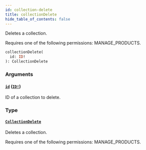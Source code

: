 ```yaml
---
id: collection-delete
title: collectionDelete
hide_table_of_contents: false
---
```


Deletes a collection.

Requires one of the following permissions: MANAGE_PRODUCTS.

```graphql
collectionDelete(
  id: ID!
): CollectionDelete
```

### Arguments

#### [`id`](#) ([`ID!`](../../../developer/api-reference/scalars/id))

ID of a collection to delete.

### Type

#### [`CollectionDelete`](../../../developer/api-reference/objects/collection-delete)

Deletes a collection.

Requires one of the following permissions: MANAGE_PRODUCTS.
